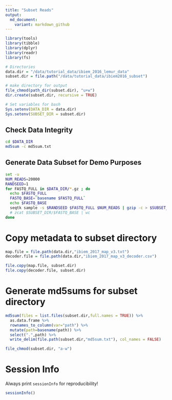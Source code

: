 ```yaml
---
title: "Subset Reads"
output:
  md_document:
    variant: markdown_github
---
```


```r
library(tools)
library(tibble)
library(dplyr)
library(readr)
library(fs)
```


```r
# Directories
data.dir = "/data/tutorial_data/ibiem_2016_lemur_data"
subset.dir = file.path("/data/tutorial_data/ibiem2016_subset")

# make directory for output
file_chmod(path_dir(subset.dir), "u+w")
dir.create(subset.dir, recursive = TRUE)

# Set variables for bash
Sys.setenv(DATA_DIR = data.dir)
Sys.setenv(SUBSET_DIR = subset.dir)
```

## Check Data Integrity
```bash
cd $DATA_DIR
md5sum -c md5sum.txt
```

## Generate Data Subset for Demo Purposes
```bash
set -u
NUM_READS=20000
RANDSEED=1
for FASTQ_FULL in $DATA_DIR/*.gz ; do
  echo $FASTQ_FULL
  FASTQ_BASE=`basename $FASTQ_FULL`
  echo $FASTQ_BASE
  seqtk sample -s $RANDSEED $FASTQ_FULL $NUM_READS | gzip -c > $SUBSET_DIR/$FASTQ_BASE
  # zcat $SUBSET_DIR/$FASTQ_BASE | wc
done
```

# Copy metadata to subset directory
```r
map.file = file.path(data.dir,"ibiem_2017_map_v3.txt")
decoder.file = file.path(data.dir,"ibiem_2017_map_v3_decoder.csv")

file.copy(map.file, subset.dir)
file.copy(decoder.file, subset.dir)
```

# Generate md5sums for subset directory
```r
md5sum(files = list.files(subset.dir,full.names = TRUE)) %>%
  as.data.frame %>%
  rownames_to_column(var="path") %>%
  mutate(path=basename(path)) %>%
  select(".",path) %>%
  write_delim(file.path(subset.dir,"md5sum.txt"), col_names = FALSE)
```

```r
file_chmod(subset.dir, "a-w")
```

# Session Info
Always print `sessionInfo` for reproducibility!
```r
sessionInfo()
```
